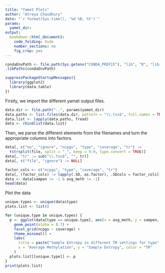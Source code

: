 ```yaml
---
title: "Yamet Plots"
author: "Atreya Choudhury"
date: "`r format(Sys.time(), '%d %B, %Y')`"
params: 
  yamet_dir:
output:
  bookdown::html_document2:
    code_folding: hide
    number_sections: no
    fig_crop: yes
---
```


```r
condaEnvPath <- file.path(Sys.getenv("CONDA_PREFIX"), "lib", "R", "library")
.libPaths(condaEnvPath)

suppressPackageStartupMessages({
  library(ggplot2)
  library(data.table)
})
```

Firstly, we import the different yamet output files.

```r
data.dir <- file.path("..", params$yamet_dir)
data.paths <- list.files(data.dir, pattern = "\\.tsv$", full.names = TRUE)
data.list <- lapply(data.paths, fread)
data <- rbindlist(data.list)
```

Then, we parse the different elements from the filenames and turn the appropriate columns into factors.

```r
data[, c("no", "ignore", "ncpgs", "type", "coverage", "tr") :=
  tstrsplit(file, split = "_", keep = 4:9, type.convert = TRUE)]
data[, "tr" := sub("\\.tsv$", "", tr)]
data[, c("file", "ignore") := NULL]

factor_cols <- c("ncpgs", "type", "coverage", "tr")
data[, (factor_cols) := lapply(.SD, as.factor), .SDcols = factor_cols]
data <- data[sampen != -1 & avg_meth != -1]
head(data)
```

Plot the data

```r
unique.types <- unique(data$type)
plots.list <- list()

for (unique.type in unique.types) {
  p <- ggplot(data[type == unique.type], aes(x = avg_meth, y = sampen, color = tr)) +
    geom_point(alpha = 0.7) +
    facet_grid(ncpgs ~ coverage) +
    theme_minimal() +
    labs(
      title = paste("Sample Entropy in different TR settings for type", unique.type),
      x = "Average Methylation", y = "Sample Entropy", color = "TR"
    )
  plots.list[[unique.type]] <- p
}
print(plots.list)
```